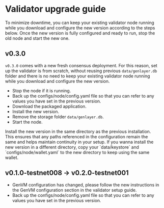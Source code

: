 
# Validator upgrade guide

<Callout type="info" emoji="💡">
  To minimize downtime, you can keep your existing validator node running while
  you download and configure the new version according to the steps below. Once
  the new version is fully configured and ready to run, stop the old node and
  start the new one.
</Callout>

## v0.3.0

`v0.3.0` comes with a new fresh consensus deployment. For this reason, set up the validator is from scratch, without reusing previous `data/genlayer.db` folder
and there is no need to keep your existing validator node running while you download and configure the new version.

- Stop the node if it is running.
- Back up the configs/node/config.yaml file so that you can refer to any values you have set in the previous version.
- Download the packaged application.
- Install the new version. 
- Remove the storage folder `data/genlayer.db`.
- Start the node.

<Callout type="info">
  Install the new version in the same directory as the previous installation. This ensures that any paths referenced in the configuration remain the same and 
  helps maintain continuity in your setup.
  If you wanna install the new version in a different directory, copy your `data/keystore` and `configs/node/wallet.yaml` to the new directory to keep using 
  the same wallet.
</Callout>


## v0.1.0-testnet008 → v0.2.0-testnet001

- GenVM configuration has changed, please follow the new instructions in the GenVM configuration section in the validator setup guide.
- Back up the configs/node/config.yaml file so that you can refer to any values you have set in the previous version.
